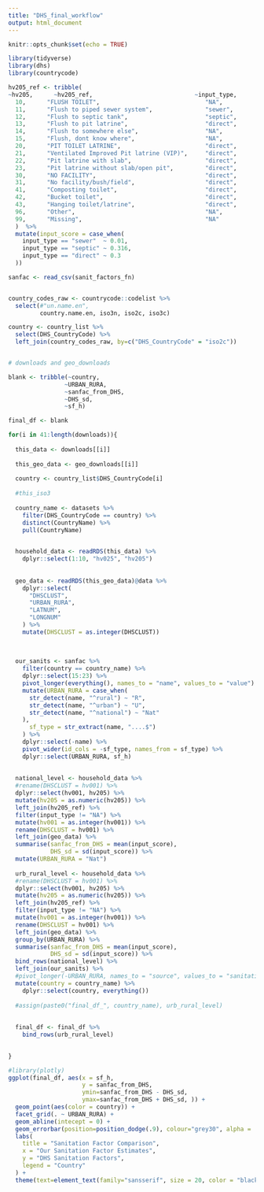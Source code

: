 ```yaml
---
title: "DHS_final_workflow"
output: html_document
---
```


```r
knitr::opts_chunk$set(echo = TRUE)
```

```r
library(tidyverse)
library(dhs)
library(countrycode)

```

```r
hv205_ref <- tribble(
~hv205,      ~hv205_ref,                             ~input_type,
  10,      "FLUSH TOILET",                              "NA",
  11,      "Flush to piped sewer system",               "sewer",
  12,      "Flush to septic tank",                      "septic",
  13,      "Flush to pit latrine",                      "direct",
  14,      "Flush to somewhere else",                   "NA",
  15,      "Flush, dont know where",                    "NA",
  20,      "PIT TOILET LATRINE",                        "direct",
  21,      "Ventilated Improved Pit latrine (VIP)",     "direct",
  22,      "Pit latrine with slab",                     "direct",
  23,      "Pit latrine without slab/open pit",         "direct",
  30,      "NO FACILITY",                               "direct",
  31,      "No facility/bush/field",                    "direct",
  41,      "Composting toilet",                         "direct",
  42,      "Bucket toilet",                             "direct",
  43,      "Hanging toilet/latrine",                    "direct",
  96,      "Other",                                     "NA",
  99,      "Missing",                                   "NA"
  )  %>% 
  mutate(input_score = case_when(
    input_type == "sewer"  ~ 0.01,
    input_type == "septic" ~ 0.316,
    input_type == "direct" ~ 0.3
  ))

sanfac <- read_csv(sanit_factors_fn) 


country_codes_raw <- countrycode::codelist %>% 
  select(#"un.name.en", 
         country.name.en, iso3n, iso2c, iso3c) 

country <- country_list %>% 
  select(DHS_CountryCode) %>% 
  left_join(country_codes_raw, by=c("DHS_CountryCode" = "iso2c"))



```


```r

# downloads and geo_downloads

blank <- tribble(~country,         
                ~URBAN_RURA,      
                ~sanfac_from_DHS, 
                ~DHS_sd,          
                ~sf_h)

final_df <- blank

for(i in 41:length(downloads)){
  
  this_data <- downloads[[i]]
  
  this_geo_data <- geo_downloads[[i]]
  
  country <- country_list$DHS_CountryCode[i]
  
  #this_iso3
  
  country_name <- datasets %>% 
    filter(DHS_CountryCode == country) %>% 
    distinct(CountryName) %>% 
    pull(CountryName)

  
  household_data <- readRDS(this_data) %>% 
    dplyr::select(1:10, "hv025", "hv205") 
  
  
  geo_data <- readRDS(this_geo_data)@data %>% 
    dplyr::select(
      "DHSCLUST",
      "URBAN_RURA",
      "LATNUM",
      "LONGNUM"
    ) %>% 
    mutate(DHSCLUST = as.integer(DHSCLUST)) 
  
  
  
  our_sanits <- sanfac %>% 
    filter(country == country_name) %>% 
    dplyr::select(15:23) %>% 
    pivot_longer(everything(), names_to = "name", values_to = "value") %>% 
    mutate(URBAN_RURA = case_when(
      str_detect(name, "^rural") ~ "R",
      str_detect(name, "^urban") ~ "U",
      str_detect(name, "^national") ~ "Nat"
    ),
      sf_type = str_extract(name, "....$")
    ) %>% 
    dplyr::select(-name) %>% 
    pivot_wider(id_cols = -sf_type, names_from = sf_type) %>% 
    dplyr::select(URBAN_RURA, sf_h)
  
  
  national_level <- household_data %>%
  #rename(DHSCLUST = hv001) %>%
  dplyr::select(hv001, hv205) %>% 
  mutate(hv205 = as.numeric(hv205)) %>% 
  left_join(hv205_ref) %>% 
  filter(input_type != "NA") %>%
  mutate(hv001 = as.integer(hv001)) %>% 
  rename(DHSCLUST = hv001) %>%
  left_join(geo_data) %>% 
  summarise(sanfac_from_DHS = mean(input_score),
            DHS_sd = sd(input_score)) %>% 
  mutate(URBAN_RURA = "Nat")
  
  urb_rural_level <- household_data %>%
  #rename(DHSCLUST = hv001) %>%
  dplyr::select(hv001, hv205) %>% 
  mutate(hv205 = as.numeric(hv205)) %>% 
  left_join(hv205_ref) %>% 
  filter(input_type != "NA") %>%
  mutate(hv001 = as.integer(hv001)) %>% 
  rename(DHSCLUST = hv001) %>%
  left_join(geo_data) %>% 
  group_by(URBAN_RURA) %>% 
  summarise(sanfac_from_DHS = mean(input_score),
            DHS_sd = sd(input_score)) %>% 
  bind_rows(national_level) %>% 
  left_join(our_sanits) %>% 
  #pivot_longer(-URBAN_RURA, names_to = "source", values_to = "sanitation_factor") %>% 
  mutate(country = country_name) %>% 
    dplyr::select(country, everything())
  
  #assign(paste0("final_df_", country_name), urb_rural_level)
  
  
  final_df <- final_df %>% 
    bind_rows(urb_rural_level)

  
}


```



```r
#library(plotly)
ggplot(final_df, aes(x = sf_h, 
                     y = sanfac_from_DHS,
                     ymin=sanfac_from_DHS - DHS_sd, 
                     ymax=sanfac_from_DHS + DHS_sd, )) +
  geom_point(aes(color = country)) +
  facet_grid(. ~ URBAN_RURA) +
  geom_abline(intecept = 0) +
  geom_errorbar(position=position_dodge(.9), colour="grey30", alpha = .5, width=.005) +  
  labs(
    title = "Sanitation Factor Comparison",
    x = "Our Sanitation Factor Estimates",
    y = "DHS Sanitation Factors",
    legend = "Country"
  ) +
  theme(text=element_text(family="sansserif", size = 20, color = "black"))
  


```

